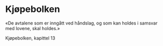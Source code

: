 
# Kjøpebolken

«De avtalene som er inngått ved håndslag, og som kan holdes i samsvar med lovene, skal holdes.»

Kjøpebolken, kapittel 13

<SubPages meta={meta} />